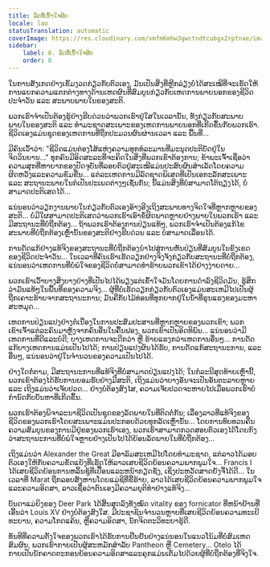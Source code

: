 ```yaml
---
title: ລັດທີ່ເຂົ້າໃຈຜິດ
locale: lao
statusTranslation: automatic
coverImage: https://res.cloudinary.com/xmfm6mhw3gwctndtcubgx2rptnae/image/upload/v1740468922/small_cover_tratado_de_psicologia_revolucionaria_a4c0dca4e0.webp
sidebar:
    label: 8. ລັດທີ່ເຂົ້າໃຈຜິດ
    order: 8
---
```

ໃນການສັງເກດຢ່າງເຂັ້ມງວດກ່ຽວກັບຕົວເອງ, ມັນເປັນສິ່ງທີ່ຫຼີກລ່ຽງບໍ່ໄດ້ສະເໝີທີ່ຈະເຮັດໃຫ້ການແຍກຄວາມແຕກຕ່າງທາງດ້ານເຫດຜົນທີ່ສົມບູນກ່ຽວກັບເຫດການພາຍນອກຂອງຊີວິດປະຈຳວັນ ແລະ ສະພາບພາຍໃນຂອງສະຕິ.

ພວກເຮົາຈຳເປັນຕ້ອງຮູ້ຢ່າງຮີບດ່ວນວ່າພວກເຮົາຢູ່ໃສໃນເວລານັ້ນ, ທັງກ່ຽວກັບສະພາບພາຍໃນຂອງສະຕິ ແລະ ທຳມະຊາດສະເພາະຂອງເຫດການພາຍນອກທີ່ເກີດຂຶ້ນກັບພວກເຮົາ. ຊີວິດເອງແມ່ນຊຸດຂອງເຫດການທີ່ຖືກປະມວນຜົນຜ່ານເວລາ ແລະ ພື້ນທີ່...

ມີຄົນເວົ້າວ່າ: "ຊີວິດແມ່ນຕ່ອງໂສ້ແຫ່ງຄວາມທຸກທໍລະມານທີ່ມະນຸດປະຕິບັດຢູ່ໃນຈິດວິນຍານ..." ທຸກຄົນມີອິດສະລະທີ່ຈະຄິດໃນສິ່ງທີ່ພວກເຂົາຕ້ອງການ; ຂ້າພະເຈົ້າເຊື່ອວ່າຄວາມສຸກທີ່ຫາຍາກຂອງປັດຈຸບັນທີ່ລອຍຕົວຢູ່ສະເໝີແມ່ນປະສົບຜົນສໍາເລັດໂດຍຄວາມຜິດຫວັງແລະຄວາມຂົມຂື່ນ... ແຕ່ລະເຫດການມີລົດຊາດພິເສດທີ່ເປັນເອກະລັກສະເພາະ ແລະ ສະຖານະພາຍໃນກໍເປັນປະເພດຕ່າງໆເຊັ່ນກັນ; ນີ້ແມ່ນສິ່ງທີ່ບໍ່ສາມາດໂຕ້ຖຽງໄດ້, ບໍ່ສາມາດປະຕິເສດໄດ້...

ແນ່ນອນວ່າວຽກງານພາຍໃນກ່ຽວກັບຕົວເອງອ້າງອີງເຖິງສະພາບທາງຈິດໃຈທີ່ຫຼາກຫຼາຍຂອງສະຕິ... ບໍ່ມີໃຜສາມາດປະຕິເສດວ່າພວກເຮົາເອົາຂໍ້ຜິດພາດຫຼາຍຢ່າງພາຍໃນພວກເຮົາ ແລະ ມີສະຖານະທີ່ບໍ່ຖືກຕ້ອງ... ຖ້າພວກເຮົາຕ້ອງການປ່ຽນແທ້ໆ, ພວກເຮົາຈຳເປັນຕ້ອງແກ້ໄຂສະພາບທີ່ບໍ່ຖືກຕ້ອງເຫຼົ່ານັ້ນຂອງສະຕິຢ່າງຮີບດ່ວນ ແລະ ບໍ່ສາມາດເລື່ອນໄດ້.

ການດັດແກ້ຢ່າງແທ້ຈິງຂອງສະຖານະທີ່ບໍ່ຖືກຕ້ອງນໍາໄປສູ່ການຫັນປ່ຽນທີ່ສົມບູນໃນຂົງເຂດຂອງຊີວິດປະຈໍາວັນ... ໃນເວລາທີ່ຄົນເຮົາເຮັດວຽກຢ່າງຈິງຈັງກ່ຽວກັບສະຖານະທີ່ບໍ່ຖືກຕ້ອງ, ແນ່ນອນວ່າເຫດການທີ່ບໍ່ພໍໃຈຂອງຊີວິດບໍ່ສາມາດທໍາຮ້າຍພວກເຂົາໄດ້ຢ່າງງ່າຍດາຍ...

ພວກເຮົາເວົ້າບາງສິ່ງບາງຢ່າງທີ່ເປັນໄປໄດ້ພຽງແຕ່ເຂົ້າໃຈມັນໂດຍການດໍາລົງຊີວິດມັນ, ຮູ້ສຶກວ່າມັນແທ້ໆໃນພື້ນທີ່ຂອງຄວາມຈິງ... ຜູ້ທີ່ບໍ່ເຮັດວຽກກ່ຽວກັບຕົວເອງແມ່ນສະເຫມີໄປເປັນຜູ້ຖືກເຄາະຮ້າຍຈາກສະຖານະການ; ມັນຄືກັບໄມ້ທ່ອນທີ່ທຸກຍາກຢູ່ໃນນ້ໍາທີ່ຮຸນແຮງຂອງມະຫາສະຫມຸດ...

ເຫດການປ່ຽນແປງຢ່າງຕໍ່ເນື່ອງໃນການປະສົມປະສານທີ່ຫຼາກຫຼາຍຂອງພວກເຂົາ; ພວກເຂົາເຈົ້າແຕ່ລະຄົນມາຫຼັງຈາກຄົນອື່ນໃນຄື້ນຟອງ, ພວກເຂົາເປັນອິດທິພົນ... ແນ່ນອນວ່າມີເຫດການທີ່ດີແລະບໍ່ດີ; ບາງເຫດການຈະດີກວ່າ ຫຼື ຮ້າຍແຮງກວ່າເຫດການອື່ນໆ... ການດັດແກ້ບາງເຫດການແມ່ນເປັນໄປໄດ້; ການປ່ຽນແປງຜົນໄດ້ຮັບ, ການດັດແກ້ສະຖານະການ, ແລະອື່ນໆ, ແນ່ນອນວ່າຢູ່ໃນຈໍານວນຂອງຄວາມເປັນໄປໄດ້.

ຢ່າງໃດກໍ່ຕາມ, ມີສະຖານະການທີ່ແທ້ຈິງທີ່ບໍ່ສາມາດປ່ຽນແປງໄດ້; ໃນກໍລະນີສຸດທ້າຍເຫຼົ່ານີ້, ພວກເຂົາຕ້ອງໄດ້ຮັບການຍອມຮັບຢ່າງມີສະຕິ, ເຖິງແມ່ນວ່າບາງອັນຈະເປັນອັນຕະລາຍຫຼາຍ ແລະ ເຖິງແມ່ນວ່າເຈັບປວດ... ຢ່າງບໍ່ຕ້ອງສົງໄສ, ຄວາມເຈັບປວດຈະຫາຍໄປເມື່ອພວກເຮົາບໍ່ກໍານົດກັບບັນຫາທີ່ເກີດຂຶ້ນ.

ພວກເຮົາຕ້ອງພິຈາລະນາຊີວິດເປັນຊຸດຂອງລັດພາຍໃນທີ່ຕິດຕໍ່ກັນ; ເລື່ອງລາວທີ່ແທ້ຈິງຂອງຊີວິດຂອງພວກເຮົາໂດຍສະເພາະແມ່ນປະກອບດ້ວຍທຸກລັດເຫຼົ່ານັ້ນ... ໂດຍການທົບທວນຄືນຄວາມສົມບູນຂອງການມີຢູ່ຂອງພວກເຮົາເອງ, ພວກເຮົາສາມາດກວດສອບຕົວເອງໄດ້ໂດຍກົງວ່າສະຖານະການທີ່ບໍ່ພໍໃຈຫຼາຍຢ່າງເປັນໄປໄດ້ຍ້ອນລັດພາຍໃນທີ່ບໍ່ຖືກຕ້ອງ...

ເຖິງແມ່ນວ່າ Alexander the Great ມີອາລົມສະເຫມີໄປໂດຍທໍາມະຊາດ, ແຕ່ລາວໄດ້ມອບຕົວເອງໃຫ້ກັບຄວາມຂັດແຍ້ງທີ່ເຮັດໃຫ້ລາວເສຍຊີວິດຍ້ອນຄວາມພາກພູມໃຈ... Francis I ໄດ້ເສຍຊີວິດຍ້ອນການຫລິ້ນຊູ້ທີ່ເປື້ອນແລະຫນ້າກຽດຊັງ, ເຊິ່ງປະຫວັດສາດຍັງຈື່ໄດ້ດີ... ໃນເວລາທີ່ Marat ຖືກລອບສັງຫານໂດຍແມ່ຊີທີ່ຂີ້ຮ້າຍ, ລາວໄດ້ເສຍຊີວິດຍ້ອນຄວາມພາກພູມໃຈແລະຄວາມອິດສາ, ລາວເຊື່ອວ່າຕົນເອງມີຄວາມຍຸຕິທໍາຢ່າງແທ້ຈິງ...

ບັນດາແມ່ຍິງຂອງ Deer Park ໄດ້ສິ້ນສຸດລົງທັງໝົດ vitality ຂອງ fornicator ທີ່ຫນ້າຢ້ານທີ່ເອີ້ນວ່າ Louis XV ຢ່າງບໍ່ຕ້ອງສົງໃສ. ມີປະຊາຊົນຈໍານວນຫຼາຍທີ່ເສຍຊີວິດຍ້ອນຄວາມທະເຍີທະຍານ, ຄວາມໂກດແຄ້ນ, ຫຼືຄວາມອິດສາ, ນັກຈິດຕະວິທະຍາຮູ້ດີ.

ທັນທີທີ່ຄວາມຕັ້ງໃຈຂອງພວກເຮົາໄດ້ຮັບການຢືນຢັນຢ່າງແນ່ນອນໃນແນວໂນ້ມທີ່ບໍ່ສົມເຫດສົມຜົນ, ພວກເຮົາກາຍເປັນຜູ້ສະຫມັກສໍາລັບ Pantheon ຫຼື Cemetery... Otelo ໄດ້ກາຍເປັນນັກຄາດຕະກອນຍ້ອນຄວາມອິດສາແລະຄຸກແມ່ນເຕັມໄປດ້ວຍຜູ້ທີ່ບໍ່ຖືກຕ້ອງທີ່ຈິງໃຈ.

